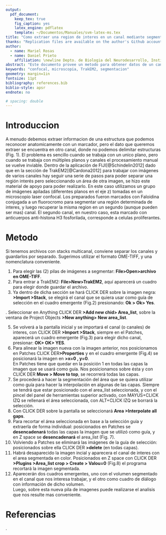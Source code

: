 ```yaml
---
output: 
  pdf_document:
    keep_tex: true
    fig_caption: yes
    latex_engine: pdflatex
    template: ~/Documentos/Manuales/svm-latex-ms.tex
title: "Como extraer una region de interes en un canal mediante segmentacion en otro canal guia"
thanks: "Replication files are available on the author's Github account (http://github.com/danielprieto). **Current version**:2.1; **Correspondence**: marielrosasaidaa@gmail.com, dprieto@fcien.edu.uy. This document has been written in Rmarkdown using the template designed by Steven Miller available at https://github.com/svmiller/svm-r-markdown-templates"
author:
  - name: Mariel Rosas
  - name: Daniel Prieto
    affiliation: \newline Depto. de Biologia del Neurodesarrollo, Instituto de Investigaciones Biologicas Clemente Estable, Montevideo, Uruguay.
abstract: "Este documento provee un metodo para obtener datos de un canal, segmentando una estructura anatomica en otro, a partir de datos multidimensionales de microscopia confocal. Para ello realizamos una segmentacion semiautomatica con TrakEM2."
keywords: "confocal, microscopia, TrakEM2, segmentacion"
geometry: margin=1in
fontsize: 11pt
bibliography: references.bib
biblio-style: apsr
endnote: no

# spacing: double
---
```

# Introduccion
A menudo debemos extraer informacion de una estructura que podemos reconocer anatomicamente con un marcador, pero el dato que queremos extraer se encuentra en otro canal, donde no podemos delimitar estructuras (Fig. 1). El problema es sencillo cuando se trabaja con un unico plano, pero cuando se trabaja con múltiples planos y canales el procesamiento manual se vuelve inviable. Dentro de la aplicación de FIJI[@Schindelin2012] dado que en la sección de TrakEM2[@Cardona2012] para trabajar con imágenes de varios canales hay seguir una serie de pasos para poder separar una región interés pero seleccionando un área de otra imagen, se hizo este material de apoyo para poder realizarlo. En este caso utilizamos un grupo de imágenes apiladas (diferentes planos en el eje z) tomadas en un microscopio laser confocal. 
Los preparados fueron marcados con Faloidina conjugada a un fluorocromo para segmentar una región determinada de interes, y luego recuperar la misma region en un segundo (aunque pueden ser mas) canal. El segundo canal, en nuestro caso, esta marcado con anticuerpos anti-histona H3 fosforilada, corresponde a celulas proliferantes.

\begin{figure}[h]
 \centering
      \includegraphics[width=0.7\textwidth]{img/PRIMERAS.png}
      \caption{A. Canal utilizado para segmentar. B. Canal de interes. C. volumen segmentado resultante en el canal de interes.}
      \label{fig}
    \end{figure}
\newpage

# Metodo  

Si tenemos archivos con stacks multicanal, conviene separar los canales y guardarlos por separado. Sugerimos utilizar el formato OME-TIFF, y una nomenclatura conveniente. 

1. Para elegir las (2) pilas de imágenes a segmentar: **File>Open>archivo en OME-TIFF**.
2. Para entrar a TrakEM2: **File>New>TrakEM2**, aquí aparecerá un cuadro para elegir donde guardar el archivo.
3. Ya dentro de dicha sección se hará CLICK DER sobre la imagen negra: **>Import >Stack**, se elegirá el canal que se quiera usar como guía de selección en el cuadro emergente (Fig.2) presionando: **Ok > Ok> Yes**.  

\begin{figure}[h]
      \includegraphics[width=1\textwidth]{img/2AGRANDADA.jpg}
      \caption{Esta imagen necesita un pie de figura}
      \label{fig}
    \end{figure}
\newpage
4. Seleccionar en Anything CLICK DER **>Add new chid> Area_list**, sobre la ventana de Project Objects **>New anything> New area_list**.  
\begin{figure}[h]
 \centering
      \includegraphics[width=0.8\textwidth]{img/4AGRANDADA.jpg}
      \caption{Las flechas celestes muestran el cuadro emergente de TrakEM, con las ventana de Anything (izq) y la de Proyect Objects (der)}
      \label{fig}
    \end{figure}
5. Se volverá a la pantalla inicial y se importará el canal (o canales) de interes, con CLICK DER **>Import >Stack**, siempre en el Patches, aparecerá un cuadro emergente (Fig.3) para elegir dicho canal, presionar: **OK> OK> YES**.  
\begin{figure}[h]
 \centering
      \includegraphics[width=0.6\textwidth]{img/5.jpg}
      \caption{Se debe estar posicionado en Patches y en el primer canal de la imagen de guía}
      \label{fig}
    \end{figure}
\newpage
6. Para alinear la imagen nueva con la imagen anterior, nos posicionamos en Patches CLICK DER**>Properties** y en el cuadro emergente (Fig.4) se posicionará la imagen en **>x=0 , y=0**.  
En Patches tiene que quedar en la posición 1 en todas las capas la imagen que se usará como guía. Nos posicionamos sobre ésta y con CLICK DER **Move > Move to top**, se recorrerá todas las capas.  
\begin{figure}[h]
 \centering
      \includegraphics[width=0.8\textwidth]{img/6AGRANDADA.png}
      \caption{Las flechas azules muestran valores de x e y}
      \label{fig}
    \end{figure}
7. Se procederá a hacer la segmentación del área que se quiera utilizar como guía para hacer la interpolación en algunas de las capas. Siempre se tendrá que estar posicionado con el area_list seleccionada, y con el pincel del panel de herramientas superior activado, con MAYUS+CLICK IZQ se rellenará el área seleccionada, con ALT+CLICK IZQ se borrará la selección.  
\begin{figure}[h]
  \centering
      \includegraphics[width=0.5\textwidth]{img/}
      \caption{La flecha verde muestra el picel que se deberá tener seleccionado para comenzar la segmentacion, la flecha celeste muestra el area de segmentacion en la imagen guia y la flecha roja muestra que se debe estar con el area_list seleccionada}
      \label{fig}
    \end{figure}
8. Con CLICK DER sobre la pantalla se seleccionará **Area >Interpolate all gaps**.  
9. Para recortar el área seleccionada en base a la selección guía y extraerla de forma individual: posicionados en Patches se **desencadenará** todas las capas la imagen que se utilizó como guía, y en Z space se **desencadenará** el area_list (Fig. 7).  
\begin{figure}[h]
  \centering
      \includegraphics[width=0.9\textwidth]{img/9AGRANDADA.jpg}
      \caption{Ambas flechas celestes muestran el lugar donde se deberán desecandernar las capas de la imagen, en dentro de Patches, y dentro de Z space}
      \label{fig}
    \end{figure}
\newpage
10. Volviendo a Patches se eliminará las imágenes de la guía de selección: posicionados sobre ella CLICK DER **>delete** (en todas capas).  
\begin{figure}[h]
  \centering
      \includegraphics[width=0.6\textwidth]{img/10.jpg}
      \caption{Esta imagen necesita un pie de figura}
      \label{fig}
    \end{figure}
\newpage
11. Habrá desaparecido la imagen incial y aparecera el canal de interes con el area segmentada en color. Posicionados en Z space con CLICK DER **>Plugins >Area_list crop > Create > Valou=0** (Fig.8) el programa recortará la imagen segmentada.  
\begin{figure}[h]
      \includegraphics[width=1\textwidth]{img/11AGRANDADA.jpg}
      \caption{Esta imagen necesita un pie de figura}
      \label{fig}
    \end{figure}
\newpage
12. Aparecerán dos cuadros emergentes, uno con el volumen segmentado en el canal que nos interesa trabajar, y el otro como cuadro de diálogo con información de dicho volumen.  
\begin{figure}[h]
      \includegraphics[width=1\textwidth]{img/12AGRANDADA.png}
      \caption{Cropped AreaList Stack es el volumen segmentado y Log es el cuadro de dialogo con informacion de dicho volumen o stack}
      \label{fig}
    \end{figure}
\newpage
Luego, sobre esta nueva pila de imagenes puede realizarse el analisis que nos resulte mas conveniente.

# Referencias  
.













  
